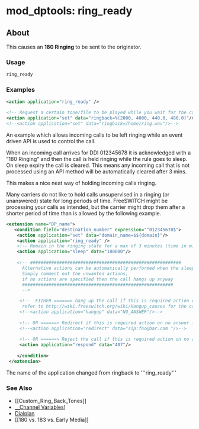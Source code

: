 
# mod_dptools: ring_ready 

 

## About

This causes an **180 Ringing** to be sent to the originator.


### Usage

```xml
ring_ready
```

### Examples

```xml
<action application="ring_ready" />

<!-- Request a certain tone/file to be played while you wait for the call to be answered-->
<action application="set" data="ringback=%(2000, 4000, 440.0, 480.0)"/>
<!--<action application="set" data="ringback=/home/ring.wav"/>-->
```

An example which allows incoming calls to be left ringing while an event driven API is used to control the call.

When an incoming call arrives for DDI 012345678 it is acknowledged with a “180 Ringing" and then the call is held ringing while the rule goes to sleep. On sleep expiry the call is cleared. This means any incoming call that is not processed using an API method will be automatically cleared after 3 mins.   
  
This makes a nice neat way of holding incoming calls ringing.

Many carriers do not like to hold calls unsupervised in a ringing (or unanswered) state for long periods of time. FreeSWITCH might be processing your calls as intended, but the carrier might drop them after a shorter period of time than is allowed by the following example.

```xml
<extension name="DP_name">
   <condition field="destination_number" expression="^012345678$">  
    <action application="set" data="domain_name=$${domain}"/>
    <action application="ring_ready" />
    <!-- Remain in the ringing state for a max of 3 minutes (time in milliseconds) -->
    <action application="sleep" data="180000"/>
             
    <!-- #########################################################
      Alternative actions can be automatically performed when the sleep duration is exceeded 
      Simply comment out the unwanted actions; 
      if no actions are specified then the call hangs up anyway
      ######################################################### 
      -->

     <!--  EITHER ======> hang up the call if this is required action on no answer 
      refer to http://wiki.freeswitch.org/wiki/Hangup_causes for the cause code data. -->
     <!--<action application="hangup" data="NO_ANSWER"/>-->
        
     <!-- OR ======> Redirect if this is required action on no answer -->
     <!--<action application="redirect" data="sip:foo@bar.com "/>-->
   
     <!-- OR ======> Reject the call if this is required action on no answer (use the correct cause code) -->
     <action application="respond" data="407"/>
             
    </condition>
 </extension>
```

The name of the application changed from ringback to '''ring\_ready'''

### See Also

* \[\[Custom\_Ring\_Back\_Tones\]\]
* [\_\_Channel Variables](../../Dialplan/Variables-Archive/x__Channel-Variables_1048892.mdx))
* [Dialplan](../../Dialplan/index.mdx#0-about)
* \[\[180 vs. 183 vs. Early Media\]\]


